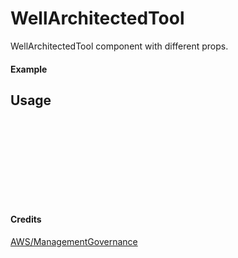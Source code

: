 
<Meta of={WellArchitectedTool} title="AWS/ManagementGovernance/WellArchitectedTool" />

# WellArchitectedTool

WellArchitectedTool component with different props.

#### Example

<Canvas of={WellArchitectedTool.Primary} />

## Usage

```ts
import { WellArchitectedTool } from "yadl-ui";

const Example = () => {
  return (
      <WellArchitectedTool />
  );
};

export default Example;
```

#### Credits
[AWS/ManagementGovernance](https://aws-icons.com/)
